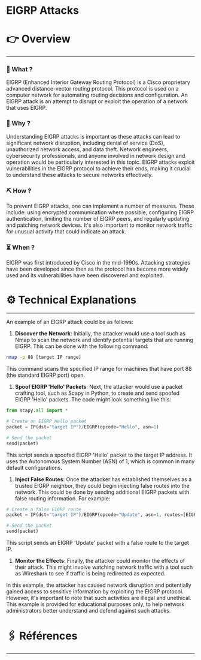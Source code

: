 # EIGRP Attacks


# 👉 Overview

---

### 👀 What ?

EIGRP (Enhanced Interior Gateway Routing Protocol) is a Cisco proprietary advanced distance-vector routing protocol. This protocol is used on a computer network for automating routing decisions and configuration. An EIGRP attack is an attempt to disrupt or exploit the operation of a network that uses EIGRP.


### 🧐 Why ?

Understanding EIGRP attacks is important as these attacks can lead to significant network disruption, including denial of service (DoS), unauthorized network access, and data theft. Network engineers, cybersecurity professionals, and anyone involved in network design and operation would be particularly interested in this topic. EIGRP attacks exploit vulnerabilities in the EIGRP protocol to achieve their ends, making it crucial to understand these attacks to secure networks effectively.


### ⛏️ How ?

To prevent EIGRP attacks, one can implement a number of measures. These include: using encrypted communication where possible, configuring EIGRP authentication, limiting the number of EIGRP peers, and regularly updating and patching network devices. It's also important to monitor network traffic for unusual activity that could indicate an attack.


### ⏳ When ?

EIGRP was first introduced by Cisco in the mid-1990s. Attacking strategies have been developed since then as the protocol has become more widely used and its vulnerabilities have been discovered and exploited.


# ⚙️ Technical Explanations

---

An example of an EIGRP attack could be as follows:

1. **Discover the Network**: Initially, the attacker would use a tool such as Nmap to scan the network and identify potential targets that are running EIGRP. This can be done with the following command:

```bash
nmap -p 88 [target IP range]

```

This command scans the specified IP range for machines that have port 88 (the standard EIGRP port) open.

1. **Spoof EIGRP 'Hello' Packets**: Next, the attacker would use a packet crafting tool, such as Scapy in Python, to create and send spoofed EIGRP 'Hello' packets. The code might look something like this:

```python
from scapy.all import *

# Create an EIGRP Hello packet
packet = IP(dst="target IP")/EIGRP(opcode="Hello", asn=1)

# Send the packet
send(packet)

```

This script sends a spoofed EIGRP 'Hello' packet to the target IP address. It uses the Autonomous System Number (ASN) of 1, which is common in many default configurations.

1. **Inject False Routes**: Once the attacker has established themselves as a trusted EIGRP neighbor, they could begin injecting false routes into the network. This could be done by sending additional EIGRP packets with false routing information. For example:

```python
# Create a false EIGRP route
packet = IP(dst="target IP")/EIGRP(opcode="Update", asn=1, routes=[EIGRPEntry(dst="false route IP")])

# Send the packet
send(packet)

```

This script sends an EIGRP 'Update' packet with a false route to the target IP.

1. **Monitor the Effects**: Finally, the attacker could monitor the effects of their attack. This might involve watching network traffic with a tool such as Wireshark to see if traffic is being redirected as expected.

In this example, the attacker has caused network disruption and potentially gained access to sensitive information by exploiting the EIGRP protocol. However, it's important to note that such activities are illegal and unethical. This example is provided for educational purposes only, to help network administrators better understand and defend against such attacks.

# 🖇️ Références

---